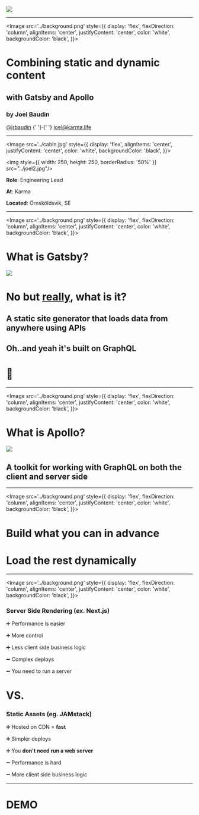 

<Image src='../banner.png'/>

---

<Image
  src='../background.png'
  style={{
    display: 'flex',
    flexDirection: 'column',
    alignItems: 'center',
    justifyContent: 'center',
    color: 'white',
    backgroundColor: 'black',
  }}>

  # Combining static and dynamic content
  ## with Gatsby and Apollo
  ### by Joel Baudin

  <div style={{ fontSize: '30px' }}>
    <a style={{  textDecoration: 'none', color: "white", }} href="https://twitter.com/jrbaudin" target="_blank">@jrbaudin</a>
    <span>{' '}·{' '}</span>
    <a style={{  textDecoration: 'none', color: 'white', }} href="mailto:joel@karma.life" target="_blank">joel@karma.life</a>
  </div>

</Image>

---

<Image
  src='../cabin.jpg'
  style={{
    display: 'flex',
    alignItems: 'center',
    justifyContent: 'center',
    color: 'white',
    backgroundColor: 'black',
  }}>

  <img style={{ width: 250, height: 250, borderRadius: '50%' }} src="../joel2.jpg"/>
  <div style={{ marginLeft: '2rem', borderRadius: '5px', backgroundColor: 'white', color: 'black', padding: '2rem' }}>
      <p><strong>Role</strong>: Engineering Lead</p>
      <p><strong>At</strong>: Karma</p>
      <p><strong>Located</strong>: Örnsköldsvik, SE</p>
  </div>

</Image>

---

<Image
  src='../background.png'
  style={{
    display: 'flex',
    flexDirection: 'column',
    alignItems: 'center',
    justifyContent: 'center',
    color: 'white',
    backgroundColor: 'black',
  }}>

  <div style={{ display: 'flex', alignItems: 'center', justifyContent: 'center', flexDirection: 'column', }}>
    <h1>What is Gatsby?</h1>
    <img style={{}} src="../gatsby-description.png"/>
    <Appear>
      <h1>No but <u>really</u>, what is it?</h1>
      <h2>A <strong>static site generator</strong> that loads data from anywhere using APIs</h2>
      <h2>Oh..and yeah it's built on <strong>GraphQL</strong></h2>
      <h1>🍻</h1>
    </Appear>
  </div>

</Image>

---

<Image
  src='../background.png'
  style={{
    display: 'flex',
    flexDirection: 'column',
    alignItems: 'center',
    justifyContent: 'center',
    color: 'white',
    backgroundColor: 'black',
  }}>

  <div style={{ display: 'flex', alignItems: 'center', justifyContent: 'center', flexDirection: 'column', width:"80vw" }}>
    <h1>What is Apollo?</h1>
    <img style={{}} src="../apollo-description.png"/>
    <Appear>
      <h2>A <strong>toolkit</strong> for working with <strong>GraphQL</strong> on both the client and server side</h2>
    </Appear>
  </div>

</Image>

---
<Image
  src='../background.png'
  style={{
    display: 'flex',
    flexDirection: 'column',
    alignItems: 'center',
    justifyContent: 'center',
    color: 'white',
    backgroundColor: 'black',
  }}>

  <div style={{ display: 'flex', justifyContent: 'center', alignItems: 'center', flexDirection: 'column' }}>
    <h1 style={{ fontSize: '70px' }}><strong>Build</strong> what you can in advance</h1>
    <Appear>
      <h1>Load the rest dynamically</h1>
    </Appear>
  </div>

</Image>

---

<Image
  src='../background.png'
  style={{
    display: 'flex',
    flexDirection: 'column',
    alignItems: 'center',
    justifyContent: 'center',
    color: 'white',
    backgroundColor: 'black',
  }}>

  <div style={{ display: 'flex', justifyContent: 'center', alignItems: 'center'}}>
    <div style={{ margin: '0 1rem', borderRadius: '5px', backgroundColor: 'white', color: 'black', padding: '2rem' }}>
      <h3><strong>Server Side Rendering</strong> (ex. Next.js)</h3>
      <p><span>➕</span> Performance is easier</p>
      <p><span>➕</span> More control</p>
      <p><span>➕</span> Less client side business logic</p>
      <p><span>➖</span> Complex deploys</p>
      <p><span>➖</span> You need to run a server</p>
    </div>
    <p><h1>VS.</h1></p>
    <div style={{ margin: '0 1rem', borderRadius: '5px', backgroundColor: 'white', color: 'black', padding: '2rem' }}>
      <h3><strong>Static Assets (eg. JAMstack)</strong></h3>
      <p><span>➕</span> Hosted on CDN = <strong>fast</strong></p>
      <p><span>➕</span> Simpler deploys</p>
      <p><span>➕</span> You <strong>don't need run a web server</strong></p>
      <p><span>➖</span> Performance is hard</p>
      <p><span>➖</span> More client side business logic</p>
    </div>
  </div>

</Image>

---

# DEMO